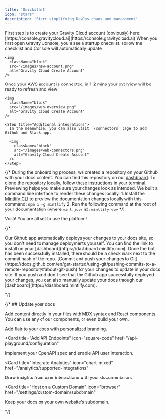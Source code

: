 ```yaml
---
title: 'Quickstart'
icon: "stars"
description: 'Start simplifying DevOps chaos and management'
---
```


<Steps>
  <Step title="Create Gravity Cloud Account">
    First step is to create your Gravity Cloud account (obviously) here: [https://console.gravitycloud.ai](https://console.gravitycloud.ai)
  </Step>
  <Step title="Connect your Cloud Provider">
    When you first open Gravity Console, you'll see a startup checklist. Follow the checklist and Console will automatically update

    <img
      className="block"
      src="/images/new-account.png"
      alt="Gravity Cloud Create Account"
    />
  </Step>
  <Step title="Reload Console">
    Once your AWS account is connected, in 1-2 mins your overview will be ready to refresh and view

    <img
      className="block"
      src="/images/web-overview.png"
      alt="Gravity Cloud Create Account"
    />
  </Step>

    <Step title="Additional integrations">
      In the meanwhile, you can also visit `/connectors` page to add Github and Slack app.

      <img
        className="block"
        src="/images/web-connectors.png"
        alt="Gravity Cloud Create Account"
      />
    </Step>
</Steps>


{/* <AccordionGroup>
  <Accordion icon="github" title="Clone your docs locally">
    During the onboarding process, we created a repository on your Github with
    your docs content. You can find this repository on our
    [dashboard](https://dashboard.mintlify.com). To clone the repository
    locally, follow these
    [instructions](https://docs.github.com/en/repositories/creating-and-managing-repositories/cloning-a-repository)
    in your terminal.
  </Accordion>
  <Accordion icon="rectangle-terminal" title="Preview changes">
    Previewing helps you make sure your changes look as intended. We built a
    command line interface to render these changes locally. 1. Install the
    [Mintlify CLI](https://www.npmjs.com/package/mintlify) to preview the
    documentation changes locally with this command: ``` npm i -g mintlify ```
    2. Run the following command at the root of your documentation (where
    `mint.json` is): ``` mintlify dev ```
  </Accordion>
</AccordionGroup> */}

<Check>Voilà! You are all set to use the platform!</Check>

{/* <AccordionGroup>

<Accordion icon="message-bot" title="Install our Github app">
  Our Github app automatically deploys your changes to your docs site, so you
  don't need to manage deployments yourself. You can find the link to install on
  your [dashboard](https://dashboard.mintlify.com). Once the bot has been
  successfully installed, there should be a check mark next to the commit hash
  of the repo.
</Accordion>
<Accordion icon="rocket" title="Push your changes">
  [Commit and push your changes to
  Git](https://docs.github.com/en/get-started/using-git/pushing-commits-to-a-remote-repository#about-git-push)
  for your changes to update in your docs site. If you push and don't see that
  the Github app successfully deployed your changes, you can also manually
  update your docs through our [dashboard](https://dashboard.mintlify.com).
</Accordion>

</AccordionGroup> */}

{/* ## Update your docs

Add content directly in your files with MDX syntax and React components. You can use any of our components, or even build your own.

<CardGroup>

<Card title="Style Your Docs" icon="paintbrush" href="/settings/global">
  Add flair to your docs with personalized branding.
</Card>

<Card
  title="Add API Endpoints"
  icon="square-code"
  href="/api-playground/configuration"
>
  Implement your OpenAPI spec and enable API user interaction.
</Card>

<Card
  title="Integrate Analytics"
  icon="chart-mixed"
  href="/analytics/supported-integrations"
>
  Draw insights from user interactions with your documentation.
</Card>

<Card
  title="Host on a Custom Domain"
  icon="browser"
  href="/settings/custom-domain/subdomain"
>
  Keep your docs on your own website's subdomain.
</Card>

</CardGroup> */}
